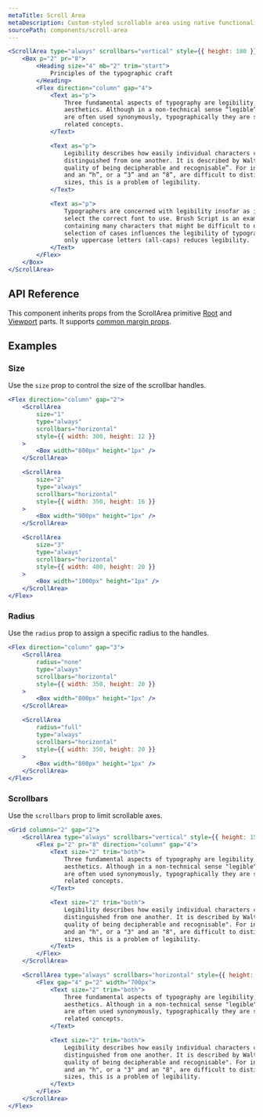 ```yaml
---
metaTitle: Scroll Area
metaDescription: Custom-styled scrollable area using native functionality.
sourcePath: components/scroll-area
---
```


```jsx live=true
<ScrollArea type="always" scrollbars="vertical" style={{ height: 180 }}>
	<Box p="2" pr="8">
		<Heading size="4" mb="2" trim="start">
			Principles of the typographic craft
		</Heading>
		<Flex direction="column" gap="4">
			<Text as="p">
				Three fundamental aspects of typography are legibility, readability, and
				aesthetics. Although in a non-technical sense “legible” and “readable”
				are often used synonymously, typographically they are separate but
				related concepts.
			</Text>

			<Text as="p">
				Legibility describes how easily individual characters can be
				distinguished from one another. It is described by Walter Tracy as “the
				quality of being decipherable and recognisable”. For instance, if a “b”
				and an “h”, or a “3” and an “8”, are difficult to distinguish at small
				sizes, this is a problem of legibility.
			</Text>

			<Text as="p">
				Typographers are concerned with legibility insofar as it is their job to
				select the correct font to use. Brush Script is an example of a font
				containing many characters that might be difficult to distinguish. The
				selection of cases influences the legibility of typography because using
				only uppercase letters (all-caps) reduces legibility.
			</Text>
		</Flex>
	</Box>
</ScrollArea>
```

## API Reference

This component inherits props from the ScrollArea primitive [Root](/primitives/docs/components/scroll-area#root) and [Viewport](/primitives/docs/components/scroll-area#viewport) parts. It supports [common margin props](/themes/docs/overview/layout#margin-props).

<ThemesPropsTable defs="scrollAreaPropDefs" />

## Examples

### Size

Use the `size` prop to control the size of the scrollbar handles.

```jsx live=true
<Flex direction="column" gap="2">
	<ScrollArea
		size="1"
		type="always"
		scrollbars="horizontal"
		style={{ width: 300, height: 12 }}
	>
		<Box width="800px" height="1px" />
	</ScrollArea>

	<ScrollArea
		size="2"
		type="always"
		scrollbars="horizontal"
		style={{ width: 350, height: 16 }}
	>
		<Box width="900px" height="1px" />
	</ScrollArea>

	<ScrollArea
		size="3"
		type="always"
		scrollbars="horizontal"
		style={{ width: 400, height: 20 }}
	>
		<Box width="1000px" height="1px" />
	</ScrollArea>
</Flex>
```

### Radius

Use the `radius` prop to assign a specific radius to the handles.

```jsx live=true
<Flex direction="column" gap="3">
	<ScrollArea
		radius="none"
		type="always"
		scrollbars="horizontal"
		style={{ width: 350, height: 20 }}
	>
		<Box width="800px" height="1px" />
	</ScrollArea>

	<ScrollArea
		radius="full"
		type="always"
		scrollbars="horizontal"
		style={{ width: 350, height: 20 }}
	>
		<Box width="800px" height="1px" />
	</ScrollArea>
</Flex>
```

### Scrollbars

Use the `scrollbars` prop to limit scrollable axes.

```jsx live=true
<Grid columns="2" gap="2">
	<ScrollArea type="always" scrollbars="vertical" style={{ height: 150 }}>
		<Flex p="2" pr="8" direction="column" gap="4">
			<Text size="2" trim="both">
				Three fundamental aspects of typography are legibility, readability, and
				aesthetics. Although in a non-technical sense "legible" and "readable"
				are often used synonymously, typographically they are separate but
				related concepts.
			</Text>

			<Text size="2" trim="both">
				Legibility describes how easily individual characters can be
				distinguished from one another. It is described by Walter Tracy as "the
				quality of being decipherable and recognisable". For instance, if a "b"
				and an "h", or a "3" and an "8", are difficult to distinguish at small
				sizes, this is a problem of legibility.
			</Text>
		</Flex>
	</ScrollArea>

	<ScrollArea type="always" scrollbars="horizontal" style={{ height: 150 }}>
		<Flex gap="4" p="2" width="700px">
			<Text size="2" trim="both">
				Three fundamental aspects of typography are legibility, readability, and
				aesthetics. Although in a non-technical sense "legible" and "readable"
				are often used synonymously, typographically they are separate but
				related concepts.
			</Text>

			<Text size="2" trim="both">
				Legibility describes how easily individual characters can be
				distinguished from one another. It is described by Walter Tracy as "the
				quality of being decipherable and recognisable". For instance, if a "b"
				and an "h", or a "3" and an "8", are difficult to distinguish at small
				sizes, this is a problem of legibility.
			</Text>
		</Flex>
	</ScrollArea>
</Flex>
```
